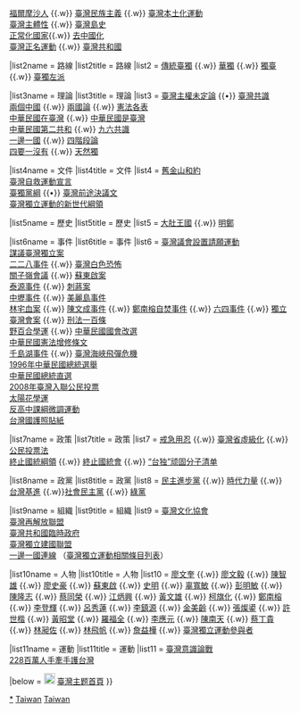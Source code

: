 {{Sidebar with collapsible lists
|name         = 台灣獨立
|style        = width: 18em;
|title        = [[台灣獨立運動|{{color|white|台灣獨立}}]]
|titlestyle = background:Green;  padding-top:2px; padding-bottom:2px; font-size:150%; font-weight:medium; color:white;
|image = [[File:Flag of WTC.svg|150px|WTC臺灣旗]]
|imagestyle   = padding: 0.4em 0 0.4em;
|expanded     = {{{expanded}}}
|listtitlestyle = font-size:1em; color:green; padding:0 0.4em 0; text-align:left;

|list1name  = 基礎
|list1title = 基礎
|list1 = [[福爾摩沙]] {{.w}} [[福爾摩沙人]] {{.w}} [[台灣民族主義|臺灣民族主義]] {{.w}} [[台灣本土化運動|臺灣本土化運動]] <br /> [[臺灣主體性]] {{.w}} [[臺灣島史觀|臺灣島史]]  <br />  [[正常國家|正常化國家]]{{.w}} [[去中國化]]  <br />  [[台灣正名運動|臺灣正名運動]] {{.w}} [[台灣共和國|臺灣共和國]]

|list2name  = 路線
|list2title = 路線
|list2 = [[台獨派|傳統臺獨]] {{.w}} [[華獨]] {{.w}} [[獨台|獨臺]] {{.w}} [[台獨左派|臺獨左派]]

|list3name  = 理論
|list3title = 理論
|list3 = [[臺灣主權未定論]] {{•}} [[臺灣共識]] <br /> [[兩個中國]] {{.w}} [[特殊的國與國關係|兩國論]] {{.w}} [[憲法各表]] <br /> [[中華民國在臺灣]] {{.w}} [[中華民國是臺灣]] <br /> [[中華民國第二共和]] {{.w}} [[九六共識]] <br /> [[一邊一國]] {{.w}} [[四階段論]] <br /> [[四要一沒有]] {{.w}} [[天然獨]]

|list4name  = 文件
|list4title = 文件
|list4 = [[舊金山和約]] </br> [[臺灣自救運動宣言]] </br> [[臺獨黨綱]] {{•}} [[臺灣前途決議文]] </br>[[臺灣獨立運動的新世代綱領]]

|list5name  = 歷史
|list5title = 歷史
|list5 = [[大肚王國]] {{.w}} [[明鄭]]<br> {{TWN-1895}}

|list6name  = 事件
|list6title = 事件
|list6 = [[臺灣議會設置請願運動]] </br> [[謀議臺灣獨立案]] </br> [[二二八事件]] {{.w}} [[臺灣白色恐怖]] </br> [[關子嶺會議]] {{.w}} [[蘇東啟案]] </br> [[泰源事件]] {{.w}} [[刺蔣案]] </br> [[中壢事件]] {{.w}} [[美麗島事件]] </br> [[林宅血案]] {{.w}} [[陳文成事件]] {{.w}} [[鄭南榕|鄭南榕自焚事件]] {{.w}} [[六四事件]] {{.w}} [[獨立臺灣會案]] {{.w}} [[中華民國刑法第一百條|刑法一百條]] </br> [[野百合學運]] {{.w}} [[中華民國國會在臺灣之全面選舉與罷免|中華民國國會改選]] </br> [[中華民國憲法增修條文]]  </br>  [[千島湖事件]] {{.w}} [[臺灣海峽飛彈危機]] </br> [[1996年中華民國總統選舉]] </br> [[中華民國總統及副總統在臺灣之公民直接選舉與罷免|中華民國總統直選]] </br> [[2008年臺灣入聯公民投票]] </br> [[太陽花學運]]</br>[[反高中課綱微調運動]]</br>[[台灣國護照貼紙]]

|list7name  = 政策
|list7title = 政策
|list7 = [[戒急用忍]] {{.w}} [[臺灣省政府功能業務與組織調整|臺灣省虛級化]] {{.w}} [[公民投票法]] <br /> [[國家統一綱領|終止國統綱領]] {{.w}} [[國家統一委員會|終止國統會]] {{.w}} [[“台独”顽固分子清单]]

|list8name  = 政黨
|list8title = 政黨
|list8 = [[民主進步黨]] {{.w}} [[時代力量]] {{.w}} [[台灣基進]] {{.w}}[[社會民主黨 (臺灣)|社會民主黨]] {{.w}} [[綠黨 (臺灣)|綠黨]]

|list9name  = 組織
|list9title = 組織
|list9 = [[臺灣文化協會]] <br /> [[臺灣再解放聯盟]] <br /> [[臺灣共和國臨時政府]] <br /> [[臺灣獨立建國聯盟]]  <br /> [[一邊一國連線]] （[[台灣獨立運動相關條目列表#台灣獨立運動相關組織|臺灣獨立運動相關條目列表]]）

|list10name  = 人物
|list10title = 人物
|list10 = [[廖文奎]] {{.w}} [[廖文毅]] {{.w}} [[陳智雄]] {{.w}} [[廖史豪]] {{.w}} [[蘇東啟]] {{.w}} [[史明]] {{.w}} [[辜寬敏]] {{.w}} [[彭明敏]] {{.w}} [[陳隆志]] {{.w}} [[蔡同榮]] {{.w}} [[江炳興]] {{.w}} [[黃文雄]] {{.w}} [[柯旗化]] {{.w}} [[鄭南榕]] {{.w}} [[李登輝]] {{.w}} [[呂秀蓮]] {{.w}} [[李鎮源]] {{.w}} [[金美齡]] {{.w}} [[張燦鍙]] {{.w}} [[許世楷]] {{.w}} [[黃昭堂]] {{.w}} [[羅福全]] {{.w}} [[李應元]] {{.w}} [[陳南天]] {{.w}} [[蔡丁貴]] {{.w}} [[林昶佐]] {{.w}} [[林飛帆]] {{.w}} [[詹益樺]] {{.w}} [[:cat:台灣獨立運動參與者|臺灣獨立運動參與者]]

|list11name  = 運動
|list11title = 運動
|list11 = [[臺灣意識論戰]] <br /> [[228百萬人手牽手護台灣]]


|below = [[File:Taiwan-icon.svg|20px]] [[Portal:臺灣|臺灣主题首頁]]
}}<noinclude>

[[Category:台灣獨立運動|*]]
[[Category:中华民国政治导航模板|Taiwan]]
[[Category:臺灣社會運動導航模板|Taiwan]]
</noinclude>